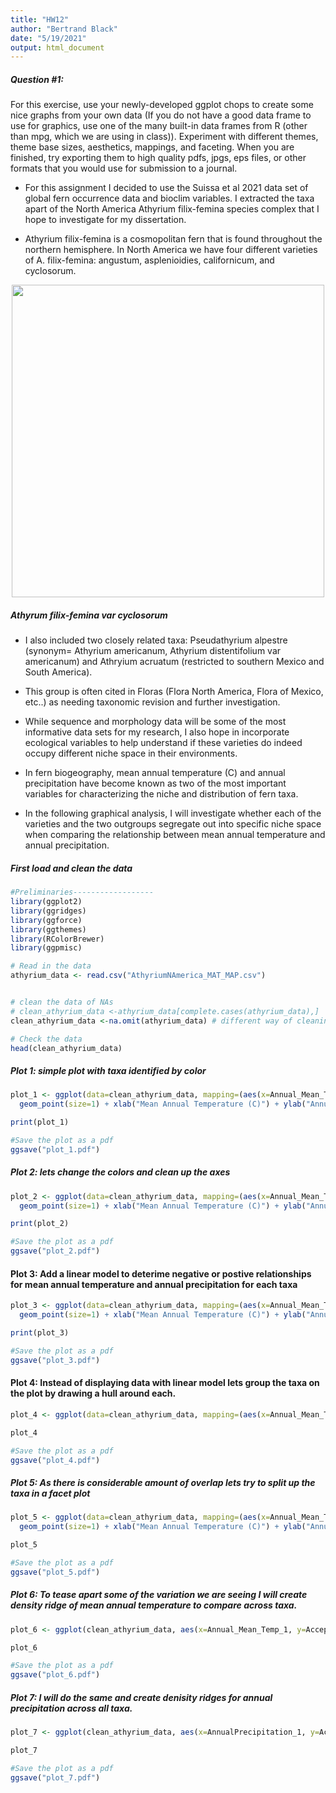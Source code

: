 ```yaml
---
title: "HW12"
author: "Bertrand Black"
date: "5/19/2021"
output: html_document
---
```

##### Question #1: 
For this exercise, use your newly-developed ggplot chops to create some nice graphs from your own data (If you do not have a good data frame to use for graphics, use one of the many built-in data frames from R (other than mpg, which we are using in class)). Experiment with different themes, theme base sizes, aesthetics, mappings, and faceting. When you are finished, try exporting them to high quality pdfs, jpgs, eps files, or other formats that you would use for submission to a journal.

* For this assignment I decided to use the Suissa et al 2021 data set of global fern occurrence data and bioclim variables. I extracted the taxa apart of the North America Athyrium filix-femina species complex that I hope to investigate for my dissertation. 

* Athyrium filix-femina is a cosmopolitan fern that is found throughout the northern hemisphere. In North America we have four different varieties of A. filix-femina: angustum, asplenioidies, californicum, and cyclosorum. 

<p align="center">
<img src="Afilixfemina_photo.gif" width = "500" height ="500" />
<p align="center">
##### Athyrum filix-femina var cyclosorum

* I also included two closely related taxa: Pseudathyrium alpestre (synonym= Athyrium americanum, Athyrium distentifolium var americanum) and Athryium acruatum (restricted to southern Mexico and South America). 

* This group is often cited in Floras (Flora North America, Flora of Mexico, etc..) as needing taxonomic revision and further investigation.

* While sequence and morphology data will be some of the most informative data sets for my research, I also hope in incorporate ecological variables to help understand if these varieties do indeed occupy different niche space in their environments. 

* In fern biogeography, mean annual temperature (C) and annual precipitation have become known as two of the most important variables for characterizing the niche and distribution of fern taxa. 

* In the following graphical analysis, I will investigate whether each of the varieties and the two outgroups segregate out into specific niche space when comparing the relationship between mean annual temperature and annual precipitation. 

##### First load and clean the data 
```r
#Preliminaries------------------
library(ggplot2)
library(ggridges)
library(ggforce)
library(ggthemes)
library(RColorBrewer)
library(ggpmisc)

# Read in the data 
athyrium_data <- read.csv("AthyriumNAmerica_MAT_MAP.csv") 


# clean the data of NAs 
# clean_athyrium_data <-athyrium_data[complete.cases(athyrium_data),]
clean_athyrium_data <-na.omit(athyrium_data) # different way of cleaning out NAs 

# Check the data
head(clean_athyrium_data)
```


##### Plot 1: simple plot with taxa identified by color 
```r
plot_1 <- ggplot(data=clean_athyrium_data, mapping=(aes(x=Annual_Mean_Temp_1,y=AnnualPrecipitation_1,color=Accepted_binomial))) + 
  geom_point(size=1) + xlab("Mean Annual Temperature (C)") + ylab("Annual Precipitation (mm)") + scale_color_brewer("Taxa")

print(plot_1)

#Save the plot as a pdf
ggsave("plot_1.pdf")
```


##### Plot 2: lets change the colors and clean up the axes 
```r
plot_2 <- ggplot(data=clean_athyrium_data, mapping=(aes(x=Annual_Mean_Temp_1,y=AnnualPrecipitation_1,color=Accepted_binomial))) + 
  geom_point(size=1) + xlab("Mean Annual Temperature (C)") + ylab("Annual Precipitation (mm)") + scale_color_brewer(palette="RdYlGn", "Taxa") + theme_classic()

print(plot_2)

#Save the plot as a pdf
ggsave("plot_2.pdf")
```

#### Plot 3: Add a linear model to deterime negative or postive relationships for mean annual temperature and annual precipitation for each taxa
```r
plot_3 <- ggplot(data=clean_athyrium_data, mapping=(aes(x=Annual_Mean_Temp_1,y=AnnualPrecipitation_1,color=Accepted_binomial))) + 
  geom_point(size=1) + xlab("Mean Annual Temperature (C)") + ylab("Annual Precipitation (mm)") + scale_color_brewer(palette="RdYlGn", name="Taxa") + theme_classic() + geom_smooth(method=lm) 

print(plot_3)

#Save the plot as a pdf
ggsave("plot_3.pdf")
```

#### Plot 4: Instead of displaying data with linear model lets group the taxa on the plot by drawing a hull around each. 
```r
plot_4 <- ggplot(data=clean_athyrium_data, mapping=(aes(x=Annual_Mean_Temp_1,y=AnnualPrecipitation_1))) + xlab("Mean Annual Temperature (C)") + guides(color=FALSE) + ylab("Annual Precipitation (mm)") + geom_mark_hull(concavity= 5, expand = 0, radius=0, aes(fill=Accepted_binomial)) + theme_classic() + scale_fill_discrete(name="Taxa")

plot_4 

#Save the plot as a pdf
ggsave("plot_4.pdf")
```


##### Plot 5: As there is considerable amount of overlap lets try to split up the taxa in a facet plot 
```r
plot_5 <- ggplot(data=clean_athyrium_data, mapping=(aes(x=Annual_Mean_Temp_1,y=AnnualPrecipitation_1,color=Accepted_binomial))) + 
  geom_point(size=1) + xlab("Mean Annual Temperature (C)") + ylab("Annual Precipitation (mm)") + guides(color=FALSE) + facet_grid(.~Accepted_binomial, scales = "fixed") +  theme(strip.text.x = element_text(size = 8))

plot_5

#Save the plot as a pdf
ggsave("plot_5.pdf")
```

##### Plot 6: To tease apart some of the variation we are seeing I will create density ridge of mean annual temperature to compare across taxa.
```r
plot_6 <- ggplot(clean_athyrium_data, aes(x=Annual_Mean_Temp_1, y=Accepted_binomial, fill=Accepted_binomial)) + geom_density_ridges() + theme(axis.title.y = element_blank()) + xlab("Mean Annual Temperature (C)") + scale_fill_discrete(name="Taxa") + guides(fill=FALSE) 

plot_6

#Save the plot as a pdf
ggsave("plot_6.pdf")
````


##### Plot 7: I will do the same and create denisity ridges for annual precipitation across all taxa. 
```r
plot_7 <- ggplot(clean_athyrium_data, aes(x=AnnualPrecipitation_1, y=Accepted_binomial, fill=Accepted_binomial)) + geom_density_ridges() + theme(axis.title.y = element_blank()) + xlab("Annual Precipitation (mm)")  + scale_fill_discrete(name="Taxa") + guides(fill=FALSE) 

plot_7

#Save the plot as a pdf
ggsave("plot_7.pdf")
````

